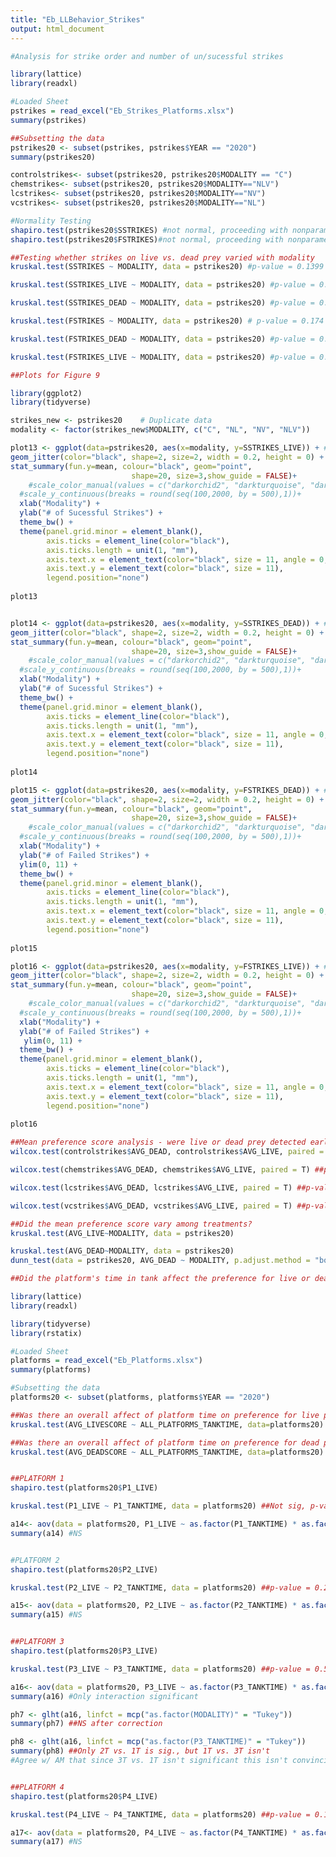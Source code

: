 ```yaml
---
title: "Eb_LLBehavior_Strikes"
output: html_document
---
```



```r
#Analysis for strike order and number of un/sucessful strikes 

library(lattice)
library(readxl)

#Loaded Sheet
pstrikes = read_excel("Eb_Strikes_Platforms.xlsx")
summary(pstrikes) 
```

```r
##Subsetting the data 
pstrikes20 <- subset(pstrikes, pstrikes$YEAR == "2020")
summary(pstrikes20)

controlstrikes<- subset(pstrikes20, pstrikes20$MODALITY == "C")
chemstrikes<- subset(pstrikes20, pstrikes20$MODALITY=="NLV")
lcstrikes<- subset(pstrikes20, pstrikes20$MODALITY=="NV")
vcstrikes<- subset(pstrikes20, pstrikes20$MODALITY=="NL")
```

```r
#Normality Testing 
shapiro.test(pstrikes20$SSTRIKES) #not normal, proceeding with nonparametric alternatives
shapiro.test(pstrikes20$FSTRIKES)#not normal, proceeding with nonparametric alternatives

##Testing whether strikes on live vs. dead prey varied with modality 
kruskal.test(SSTRIKES ~ MODALITY, data = pstrikes20) #p-value = 0.1399

kruskal.test(SSTRIKES_LIVE ~ MODALITY, data = pstrikes20) #p-value = 0.09755

kruskal.test(SSTRIKES_DEAD ~ MODALITY, data = pstrikes20) #p-value = 0.07765

kruskal.test(FSTRIKES ~ MODALITY, data = pstrikes20) # p-value = 0.174

kruskal.test(FSTRIKES_DEAD ~ MODALITY, data = pstrikes20) #p-value = 0.09376

kruskal.test(FSTRIKES_LIVE ~ MODALITY, data = pstrikes20) #p-value = 0.5966
```


```r
##Plots for Figure 9

library(ggplot2)
library(tidyverse)

strikes_new <- pstrikes20    # Duplicate data
modality <- factor(strikes_new$MODALITY, c("C", "NL", "NV", "NLV"))

plot13 <- ggplot(data=pstrikes20, aes(x=modality, y=SSTRIKES_LIVE)) + #geom_boxplot(outlier.shape = 1) +
geom_jitter(color="black", shape=2, size=2, width = 0.2, height = 0) +      
stat_summary(fun.y=mean, colour="black", geom="point", 
                           shape=20, size=3,show_guide = FALSE)+
    #scale_color_manual(values = c("darkorchid2", "darkturquoise", "darkorchid4", "deepskyblue")) +
  #scale_y_continuous(breaks = round(seq(100,2000, by = 500),1))+
  xlab("Modality") +
  ylab("# of Sucessful Strikes") +
  theme_bw() +
  theme(panel.grid.minor = element_blank(),
        axis.ticks = element_line(color="black"),
        axis.ticks.length = unit(1, "mm"),
        axis.text.x = element_text(color="black", size = 11, angle = 0, vjust = 1, hjust = 0.5),
        axis.text.y = element_text(color="black", size = 11),
        legend.position="none")
  
plot13 


plot14 <- ggplot(data=pstrikes20, aes(x=modality, y=SSTRIKES_DEAD)) + #geom_boxplot(outlier.shape = 1) +
geom_jitter(color="black", shape=2, size=2, width = 0.2, height = 0) +          
stat_summary(fun.y=mean, colour="black", geom="point", 
                           shape=20, size=3,show_guide = FALSE)+
    #scale_color_manual(values = c("darkorchid2", "darkturquoise", "darkorchid4", "deepskyblue")) +
  #scale_y_continuous(breaks = round(seq(100,2000, by = 500),1))+
  xlab("Modality") +
  ylab("# of Sucessful Strikes") +
  theme_bw() +
  theme(panel.grid.minor = element_blank(),
        axis.ticks = element_line(color="black"),
        axis.ticks.length = unit(1, "mm"),
        axis.text.x = element_text(color="black", size = 11, angle = 0, vjust = 1, hjust = 0.5),
        axis.text.y = element_text(color="black", size = 11),
        legend.position="none")
  
plot14 

plot15 <- ggplot(data=pstrikes20, aes(x=modality, y=FSTRIKES_DEAD)) + #geom_boxplot(outlier.shape = 1) +
geom_jitter(color="black", shape=2, size=2, width = 0.2, height = 0) +          
stat_summary(fun.y=mean, colour="black", geom="point", 
                           shape=20, size=3,show_guide = FALSE)+
    #scale_color_manual(values = c("darkorchid2", "darkturquoise", "darkorchid4", "deepskyblue")) +
  #scale_y_continuous(breaks = round(seq(100,2000, by = 500),1))+
  xlab("Modality") +
  ylab("# of Failed Strikes") +
  ylim(0, 11) +
  theme_bw() +
  theme(panel.grid.minor = element_blank(),
        axis.ticks = element_line(color="black"),
        axis.ticks.length = unit(1, "mm"),
        axis.text.x = element_text(color="black", size = 11, angle = 0, vjust = 1, hjust = 0.5),
        axis.text.y = element_text(color="black", size = 11),
        legend.position="none")
  
plot15 

plot16 <- ggplot(data=pstrikes20, aes(x=modality, y=FSTRIKES_LIVE)) + #geom_boxplot(outlier.shape = 1) +
geom_jitter(color="black", shape=2, size=2, width = 0.2, height = 0) +       
stat_summary(fun.y=mean, colour="black", geom="point", 
                           shape=20, size=3,show_guide = FALSE)+
    #scale_color_manual(values = c("darkorchid2", "darkturquoise", "darkorchid4", "deepskyblue")) +
  #scale_y_continuous(breaks = round(seq(100,2000, by = 500),1))+
  xlab("Modality") +
  ylab("# of Failed Strikes") +
   ylim(0, 11) +
  theme_bw() +
  theme(panel.grid.minor = element_blank(),
        axis.ticks = element_line(color="black"),
        axis.ticks.length = unit(1, "mm"),
        axis.text.x = element_text(color="black", size = 11, angle = 0, vjust = 1, hjust = 0.5),
        axis.text.y = element_text(color="black", size = 11),
        legend.position="none")
  
plot16 

```



```r
##Mean preference score analysis - were live or dead prey detected earlier within each treatment? 
wilcox.test(controlstrikes$AVG_DEAD, controlstrikes$AVG_LIVE, paired = T) ## p-value = 0.2249

wilcox.test(chemstrikes$AVG_DEAD, chemstrikes$AVG_LIVE, paired = T) ##p-value = 0.8124

wilcox.test(lcstrikes$AVG_DEAD, lcstrikes$AVG_LIVE, paired = T) ##p-value = 0.9687

wilcox.test(vcstrikes$AVG_DEAD, vcstrikes$AVG_LIVE, paired = T) ##p-value = 0.06204

##Did the mean preference score vary among treatments? 
kruskal.test(AVG_LIVE~MODALITY, data = pstrikes20)

kruskal.test(AVG_DEAD~MODALITY, data = pstrikes20)
dunn_test(data = pstrikes20, AVG_DEAD ~ MODALITY, p.adjust.method = "bonferroni")
```

```r
##Did the platform's time in tank affect the preference for live or dead prey? 

library(lattice)
library(readxl)

library(tidyverse)
library(rstatix)

#Loaded Sheet 
platforms = read_excel("Eb_Platforms.xlsx")
summary(platforms)

#Subsetting the data 
platforms20 <- subset(platforms, platforms$YEAR == "2020")

##Was there an overall affect of platform time on preference for live prey 
kruskal.test(AVG_LIVESCORE ~ ALL_PLATFORMS_TANKTIME, data=platforms20) ##NS, p-value = 0.5586

##Was there an overall affect of platform time on preference for dead prey 
kruskal.test(AVG_DEADSCORE ~ ALL_PLATFORMS_TANKTIME, data=platforms20) ##NS, p-value = 0.3666


##PLATFORM 1
shapiro.test(platforms20$P1_LIVE)

kruskal.test(P1_LIVE ~ P1_TANKTIME, data = platforms20) ##Not sig, p-value = 0.4042

a14<- aov(data = platforms20, P1_LIVE ~ as.factor(P1_TANKTIME) * as.factor(MODALITY))
summary(a14) #NS


#PLATFORM 2
shapiro.test(platforms20$P2_LIVE)

kruskal.test(P2_LIVE ~ P2_TANKTIME, data = platforms20) ##p-value = 0.2182

a15<- aov(data = platforms20, P2_LIVE ~ as.factor(P2_TANKTIME) * as.factor(MODALITY))
summary(a15) #NS


##PLATFORM 3
shapiro.test(platforms20$P3_LIVE)

kruskal.test(P3_LIVE ~ P3_TANKTIME, data = platforms20) ##p-value = 0.5866

a16<- aov(data = platforms20, P3_LIVE ~ as.factor(P3_TANKTIME) * as.factor(MODALITY))
summary(a16) #Only interaction significant 

ph7 <- glht(a16, linfct = mcp("as.factor(MODALITY)" = "Tukey"))
summary(ph7) ##NS after correction 

ph8 <- glht(a16, linfct = mcp("as.factor(P3_TANKTIME)" = "Tukey"))
summary(ph8) ##Only 2T vs. 1T is sig., but 1T vs. 3T isn't
#Agree w/ AM that since 3T vs. 1T isn't significant this isn't convincing 


##PLATFORM 4
shapiro.test(platforms20$P4_LIVE)

kruskal.test(P4_LIVE ~ P4_TANKTIME, data = platforms20) ##p-value = 0.1464

a17<- aov(data = platforms20, P4_LIVE ~ as.factor(P4_TANKTIME) * as.factor(MODALITY))
summary(a17) #NS

```

